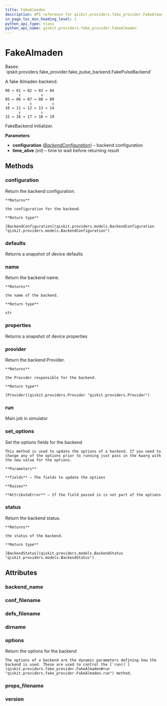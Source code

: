 ```yaml
---
title: FakeAlmaden
description: API reference for qiskit.providers.fake_provider.FakeAlmaden
in_page_toc_min_heading_level: 1
python_api_type: class
python_api_name: qiskit.providers.fake_provider.FakeAlmaden
---
```


# FakeAlmaden

<Class id="qiskit.providers.fake_provider.FakeAlmaden" isDedicatedPage={true} github="https://github.com/qiskit/qiskit/tree/stable/0.21/qiskit/providers/fake_provider/backends/almaden/fake_almaden.py" signature="FakeAlmaden" modifiers="class">
  Bases: `qiskit.providers.fake_provider.fake_pulse_backend.FakePulseBackend`

  A fake Almaden backend.

  ```text
  00 ↔ 01 ↔ 02 ↔ 03 ↔ 04
        ↕         ↕
  05 ↔ 06 ↔ 07 ↔ 08 ↔ 09
   ↕         ↕         ↕
  10 ↔ 11 ↔ 12 ↔ 13 ↔ 14
        ↕         ↕
  15 ↔ 16 ↔ 17 ↔ 18 ↔ 19
  ```

  FakeBackend initializer.

  **Parameters**

  *   **configuration** ([*BackendConfiguration*](qiskit.providers.models.BackendConfiguration "qiskit.providers.models.BackendConfiguration")) – backend configuration
  *   **time\_alive** (*int*) – time to wait before returning result

  ## Methods

  <span id="qiskit-providers-fake-provider-fakealmaden-configuration" />

  ### configuration

  <Function id="qiskit.providers.fake_provider.FakeAlmaden.configuration" signature="FakeAlmaden.configuration()">
    Return the backend configuration.

    **Returns**

    the configuration for the backend.

    **Return type**

    [BackendConfiguration](qiskit.providers.models.BackendConfiguration "qiskit.providers.models.BackendConfiguration")
  </Function>

  <span id="qiskit-providers-fake-provider-fakealmaden-defaults" />

  ### defaults

  <Function id="qiskit.providers.fake_provider.FakeAlmaden.defaults" signature="FakeAlmaden.defaults()">
    Returns a snapshot of device defaults
  </Function>

  <span id="qiskit-providers-fake-provider-fakealmaden-name" />

  ### name

  <Function id="qiskit.providers.fake_provider.FakeAlmaden.name" signature="FakeAlmaden.name()">
    Return the backend name.

    **Returns**

    the name of the backend.

    **Return type**

    str
  </Function>

  <span id="qiskit-providers-fake-provider-fakealmaden-properties" />

  ### properties

  <Function id="qiskit.providers.fake_provider.FakeAlmaden.properties" signature="FakeAlmaden.properties()">
    Returns a snapshot of device properties
  </Function>

  <span id="qiskit-providers-fake-provider-fakealmaden-provider" />

  ### provider

  <Function id="qiskit.providers.fake_provider.FakeAlmaden.provider" signature="FakeAlmaden.provider()">
    Return the backend Provider.

    **Returns**

    the Provider responsible for the backend.

    **Return type**

    [Provider](qiskit.providers.Provider "qiskit.providers.Provider")
  </Function>

  <span id="qiskit-providers-fake-provider-fakealmaden-run" />

  ### run

  <Function id="qiskit.providers.fake_provider.FakeAlmaden.run" signature="FakeAlmaden.run(run_input, **kwargs)">
    Main job in simulator
  </Function>

  <span id="qiskit-providers-fake-provider-fakealmaden-set-options" />

  ### set\_options

  <Function id="qiskit.providers.fake_provider.FakeAlmaden.set_options" signature="FakeAlmaden.set_options(**fields)">
    Set the options fields for the backend

    This method is used to update the options of a backend. If you need to change any of the options prior to running just pass in the kwarg with the new value for the options.

    **Parameters**

    **fields** – The fields to update the options

    **Raises**

    **AttributeError** – If the field passed in is not part of the options
  </Function>

  <span id="qiskit-providers-fake-provider-fakealmaden-status" />

  ### status

  <Function id="qiskit.providers.fake_provider.FakeAlmaden.status" signature="FakeAlmaden.status()">
    Return the backend status.

    **Returns**

    the status of the backend.

    **Return type**

    [BackendStatus](qiskit.providers.models.BackendStatus "qiskit.providers.models.BackendStatus")
  </Function>

  ## Attributes

  ### backend\_name

  <Attribute id="qiskit.providers.fake_provider.FakeAlmaden.backend_name" attributeValue="'fake_almaden'" />

  ### conf\_filename

  <Attribute id="qiskit.providers.fake_provider.FakeAlmaden.conf_filename" attributeValue="'conf_almaden.json'" />

  ### defs\_filename

  <Attribute id="qiskit.providers.fake_provider.FakeAlmaden.defs_filename" attributeValue="'defs_almaden.json'" />

  ### dirname

  <Attribute id="qiskit.providers.fake_provider.FakeAlmaden.dirname" attributeValue="'/home/runner/work/qiskit/qiskit/.tox/docs/lib/python3.8/site-packages/qiskit/providers/fake_provider/backends/almaden'" />

  ### options

  <Attribute id="qiskit.providers.fake_provider.FakeAlmaden.options">
    Return the options for the backend

    The options of a backend are the dynamic parameters defining how the backend is used. These are used to control the [`run()`](qiskit.providers.fake_provider.FakeAlmaden#run "qiskit.providers.fake_provider.FakeAlmaden.run") method.
  </Attribute>

  ### props\_filename

  <Attribute id="qiskit.providers.fake_provider.FakeAlmaden.props_filename" attributeValue="'props_almaden.json'" />

  ### version

  <Attribute id="qiskit.providers.fake_provider.FakeAlmaden.version" attributeValue="1" />
</Class>

